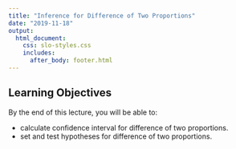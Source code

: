 ```yaml
---
title: "Inference for Difference of Two Proportions"
date: "2019-11-18"
output: 
  html_document:
    css: slo-styles.css 
    includes:
      after_body: footer.html
---
```


## Learning Objectives

By the end of this lecture, you will be able to:

- calculate confidence interval for difference of two proportions.
- set and test hypotheses for difference of two proportions.


<br>
<br>
<br>

